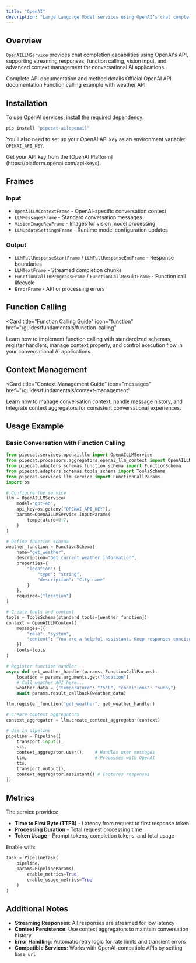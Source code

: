 ```yaml
---
title: "OpenAI"
description: "Large Language Model services using OpenAI’s chat completion API"
---
```


## Overview

`OpenAILLMService` provides chat completion capabilities using OpenAI's API, supporting streaming responses, function calling, vision input, and advanced context management for conversational AI applications.

<CardGroup cols={3}>
  <Card
    title="API Reference"
    icon="code"
    href="https://pipecat-docs.readthedocs.io/en/latest/api/pipecat.services.openai.base_llm.html"
  >
    Complete API documentation and method details
  </Card>
  <Card
    title="OpenAI Docs"
    icon="book"
    href="https://platform.openai.com/docs/api-reference/chat"
  >
    Official OpenAI API documentation
  </Card>
  <Card
    title="Example Code"
    icon="play"
    href="https://github.com/pipecat-ai/pipecat/blob/main/examples/foundational/14-function-calling.py"
  >
    Function calling example with weather API
  </Card>
</CardGroup>

## Installation

To use OpenAI services, install the required dependency:

```bash
pip install "pipecat-ai[openai]"
```

You'll also need to set up your OpenAI API key as an environment variable: `OPENAI_API_KEY`.

<Tip>
  Get your API key from the [OpenAI
  Platform](https://platform.openai.com/api-keys).
</Tip>

## Frames

### Input

- `OpenAILLMContextFrame` - OpenAI-specific conversation context
- `LLMMessagesFrame` - Standard conversation messages
- `VisionImageRawFrame` - Images for vision model processing
- `LLMUpdateSettingsFrame` - Runtime model configuration updates

### Output

- `LLMFullResponseStartFrame` / `LLMFullResponseEndFrame` - Response boundaries
- `LLMTextFrame` - Streamed completion chunks
- `FunctionCallInProgressFrame` / `FunctionCallResultFrame` - Function call lifecycle
- `ErrorFrame` - API or processing errors

## Function Calling

<Card
  title="Function Calling Guide"
  icon="function"
  href="/guides/fundamentals/function-calling"
>
  Learn how to implement function calling with standardized schemas, register
  handlers, manage context properly, and control execution flow in your
  conversational AI applications.
</Card>

## Context Management

<Card
  title="Context Management Guide"
  icon="messages"
  href="/guides/fundamentals/context-management"
>
  Learn how to manage conversation context, handle message history, and
  integrate context aggregators for consistent conversational experiences.
</Card>

## Usage Example

### Basic Conversation with Function Calling

```python
from pipecat.services.openai.llm import OpenAILLMService
from pipecat.processors.aggregators.openai_llm_context import OpenAILLMContext
from pipecat.adapters.schemas.function_schema import FunctionSchema
from pipecat.adapters.schemas.tools_schema import ToolsSchema
from pipecat.services.llm_service import FunctionCallParams
import os

# Configure the service
llm = OpenAILLMService(
    model="gpt-4o",
    api_key=os.getenv("OPENAI_API_KEY"),
    params=OpenAILLMService.InputParams(
        temperature=0.7,
    )
)

# Define function schema
weather_function = FunctionSchema(
    name="get_weather",
    description="Get current weather information",
    properties={
        "location": {
            "type": "string",
            "description": "City name"
        }
    },
    required=["location"]
)

# Create tools and context
tools = ToolsSchema(standard_tools=[weather_function])
context = OpenAILLMContext(
    messages=[{
        "role": "system",
        "content": "You are a helpful assistant. Keep responses concise."
    }],
    tools=tools
)

# Register function handler
async def get_weather_handler(params: FunctionCallParams):
    location = params.arguments.get("location")
    # Call weather API here...
    weather_data = {"temperature": "75°F", "conditions": "sunny"}
    await params.result_callback(weather_data)

llm.register_function("get_weather", get_weather_handler)

# Create context aggregators
context_aggregator = llm.create_context_aggregator(context)

# Use in pipeline
pipeline = Pipeline([
    transport.input(),
    stt,
    context_aggregator.user(),    # Handles user messages
    llm,                          # Processes with OpenAI
    tts,
    transport.output(),
    context_aggregator.assistant() # Captures responses
])
```

## Metrics

The service provides:

- **Time to First Byte (TTFB)** - Latency from request to first response token
- **Processing Duration** - Total request processing time
- **Token Usage** - Prompt tokens, completion tokens, and total usage

Enable with:

```python
task = PipelineTask(
    pipeline,
    params=PipelineParams(
        enable_metrics=True,
        enable_usage_metrics=True
    )
)
```

## Additional Notes

- **Streaming Responses**: All responses are streamed for low latency
- **Context Persistence**: Use context aggregators to maintain conversation history
- **Error Handling**: Automatic retry logic for rate limits and transient errors
- **Compatible Services**: Works with OpenAI-compatible APIs by setting `base_url`
